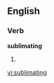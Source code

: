 ==English==
===Verb===
'''sublimating'''
# {{present participle of|[[sublimate]]}}

[[vi:sublimating]]
